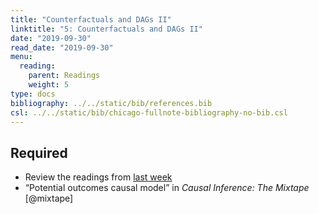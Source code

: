 ```yaml
---
title: "Counterfactuals and DAGs II"
linktitle: "5: Counterfactuals and DAGs II"
date: "2019-09-30"
read_date: "2019-09-30"
menu:
  reading:
    parent: Readings
    weight: 5
type: docs
bibliography: ../../static/bib/references.bib
csl: ../../static/bib/chicago-fullnote-bibliography-no-bib.csl
---
```


## Required

- Review the readings from [last week](/reading/04-reading/)
- <i class="fas fa-book"></i> "Potential outcomes causal model" in *Causal Inference: The Mixtape* [@mixtape]
